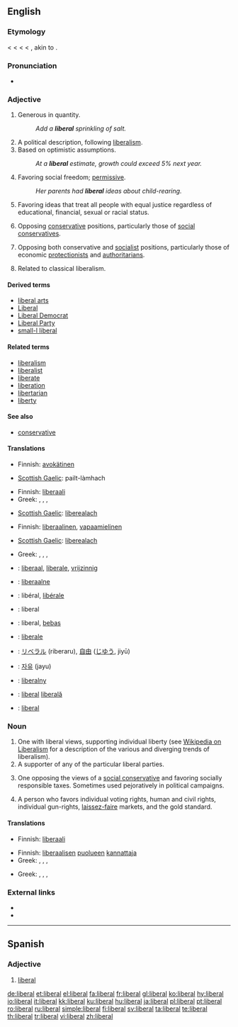 {{also|Liberal}}
==English==

===Etymology===
< {{etyl|enm}} {{term|liberal|lang=enm}} < {{etyl|fro}} {{term|liberal|lang=fro}} < {{etyl|la}} {{term|liberalis||befitting a freeman}} < {{term|liber||free}}, akin to {{term|libet||it pleases}}.

===Pronunciation===
* {{audio|en-us-liberal.ogg|Audio (US)}}

===Adjective===
{{en-adj}}

# Generous in quantity.
#: ''Add a '''liberal''' sprinkling of salt.''
# A political description, following [[liberalism]].
# Based on optimistic assumptions.
#: ''At a '''liberal''' estimate, growth could exceed 5% next year.''
# Favoring social freedom; [[permissive]].
#: ''Her parents had '''liberal''' ideas about child-rearing.''
# Favoring ideas that treat all people with equal justice regardless of educational, financial, sexual or racial status.
# {{US}} Opposing [[conservative]] positions, particularly those of [[social conservative]]s.
# {{British}} Opposing both conservative and [[socialist]] positions, particularly those of economic [[protectionist]]s and [[authoritarian]]s.
# {{US}} Related to classical liberalism.

====Derived terms====
* [[liberal arts]]
* [[Liberal]]
* [[Liberal Democrat]]
* [[Liberal Party]]
* [[small-l liberal]]

====Related terms====
* [[liberalism]]
* [[liberalist]]
* [[liberate]]
* [[liberation]]
* [[libertarian]]
* [[liberty]]

====See also====
* [[conservative]]

====Translations====
{{trans-top|generous in quantity}}
* Finnish: [[avokätinen]]
{{trans-mid}}
* [[Scottish Gaelic]]: pailt-làmhach
{{trans-bottom}}

{{trans-top|political description, following liberalism, sometimes used without regard to true meaning, as a pejorative}}
* Finnish: [[liberaali]]
* Greek: {{t|el|φιλελεύθερος|m|tr=phileléuceros|sc=Grek}},  {{t|el|φιλελεύθερη|f|tr=phileléuceri|sc=Grek}},  {{t|el|φιλελεύθερο|n|tr=phileléucero|sc=Grek}},  {{t|el|φιλελεύθεροι|p|tr=phileléuceroi|sc=Grek}}
{{trans-mid}}
* [[Scottish Gaelic]]: [[liberealach]]
{{trans-bottom}}

{{trans-top|based on optimistic assumptions}}
{{trans-mid}}
{{trans-bottom}}

{{trans-top|favoring social freedom; permissive}}
* Finnish: [[liberaalinen]], [[vapaamielinen]]
{{trans-mid}}
* [[Scottish Gaelic]]: [[liberealach]]
{{trans-bottom}}

{{trans-top|favoring ideas that treat all people with equal justice regardless of educational, financial, sexual or racial status}}
{{trans-mid}}
{{trans-bottom}}

{{trans-top|opposing conservative positions, particularly those of social conservatives}}
{{trans-mid}}
{{trans-bottom}}

{{trans-top|opposing both conservative and socialist positions, particularly those of economic protectionists and authoritarians}}
* Greek: {{t|el|φιλελευθεροκεντρώος|m|tr=phileleucerokentrŵos|sc=Grek}},  {{t|el|φιλελευθεροκεντρώα|f|tr=phileleucerokentrŵa|sc=Grek}},  {{t|el|φιλελευθεροκεντρώο|n|tr=phileleucerokentrŵo|sc=Grek}},  {{t|el|φιλελευθεροκεντρώοι|p|tr=phileleucerokentrŵoi|sc=Grek}}
{{trans-mid}}
{{trans-bottom}}

{{checktrans-top}}
* {{ttbc|Dutch}}: [[liberaal]], [[liberale]], [[vrijzinnig]]
* {{ttbc|Estonian}}: [[liberaalne]]
* {{ttbc|French}}: libéral, [[libérale]]
* {{ttbc|German}}: liberal
* {{ttbc|Indonesian}}: liberal, [[bebas]]
* {{ttbc|Italian}}: [[liberale]]
{{checktrans-mid}}
* {{ttbc|Japanese}}: [[リベラル]] (riberaru), [[自由]] ([[じゆう]], jiyū)
* {{ttbc|Korean}}: [[자유]] (jayu)
* {{ttbc|Polish}}: [[liberalny]]
* {{ttbc|Romanian}}: [[liberal]] {{m}} [[liberală]] {{f}}
* {{ttbc|Spanish}}: [[liberal#Spanish|liberal]]
{{checktrans-bottom}}

===Noun===
{{en-noun}}

# One with liberal views, supporting individual liberty (see [[w:liberalism|Wikipedia on Liberalism]] for a description of the various and diverging trends of liberalism).
# A supporter of any of the particular liberal parties.
# {{US}} One opposing the views of a [[social conservative]] and favoring socially responsible taxes.  Sometimes used pejoratively in political campaigns.
# {{italbrac|US|Also 'classical liberal', akin to [[libertarian]]}} A person who favors individual voting rights, human and civil rights, individual gun-rights, [[laissez-faire]] markets, and the gold standard.

====Translations====
{{trans-top|One with liberal views, supporting individual liberty}}
* Finnish: [[liberaali]]
{{trans-mid}}
{{trans-bottom}}

{{trans-top|supporter of any of the particular liberal parties}}
* Finnish: [[liberaalinen|liberaalisen]] [[puolue|puolueen]] [[kannattaja]]
* Greek: {{t|el|Φιλελεύθερος|m|tr=Phileléuceros|sc=Grek}},  {{t|el|Φιλελεύθερη|f|tr=Phileléceri|sc=Grek}},  {{t|el|Φιλελεύθερο|n|tr=Phileléucero|sc=Grek}},  {{t|el|Φιλελεύθεροι|p|tr=Phileléuceroi|sc=Grek}}
{{trans-mid}}
{{trans-bottom}}

{{trans-top|one opposing the views of a social conservative and favoring socially responsible taxes}}
{{trans-mid}}
{{trans-bottom}}

{{trans-top|person who favors individual voting rights, human and civil rights, individual gun-rights, laissez-faire markets, and the gold standard}}
* Greek: {{t|el|φιλελεύθερος|m|tr=phileléuceros|sc=Grek}},  {{t|el|φιλελεύθερη|f|tr=phileléuceri|sc=Grek}},  {{t|el|φιλελεύθερο|n|tr=phileléucero|sc=Grek}},  {{t|el|φιλελεύθεροι|p|tr=phileléuceroi|sc=Grek}}
{{trans-mid}}
{{trans-bottom}}

===External links===
* {{R:Webster 1913}}
* {{R:Century 1911}}

----

==Spanish==

===Adjective===
{{es-adj|pl=liberales}}

# [[#English|liberal]]

[[de:liberal]]
[[et:liberal]]
[[el:liberal]]
[[fa:liberal]]
[[fr:liberal]]
[[gl:liberal]]
[[ko:liberal]]
[[hy:liberal]]
[[io:liberal]]
[[it:liberal]]
[[kk:liberal]]
[[ku:liberal]]
[[hu:liberal]]
[[ja:liberal]]
[[pl:liberal]]
[[pt:liberal]]
[[ro:liberal]]
[[ru:liberal]]
[[simple:liberal]]
[[fi:liberal]]
[[sv:liberal]]
[[ta:liberal]]
[[te:liberal]]
[[th:liberal]]
[[tr:liberal]]
[[vi:liberal]]
[[zh:liberal]]